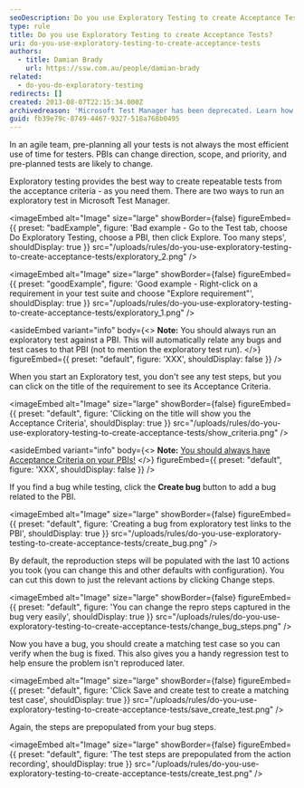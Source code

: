 ```yaml
---
seoDescription: Do you use Exploratory Testing to create Acceptance Tests? Learn how to run exploratory tests in Microsoft Test Manager and turn them into repeatable acceptance tests.
type: rule
title: Do you use Exploratory Testing to create Acceptance Tests?
uri: do-you-use-exploratory-testing-to-create-acceptance-tests
authors:
  - title: Damian Brady
    url: https://ssw.com.au/people/damian-brady
related:
  - do-you-do-exploratory-testing
redirects: []
created: 2013-08-07T22:15:34.000Z
archivedreason: 'Microsoft Test Manager has been deprecated. Learn how to use the "Test & Feedback" extension for exploratory testing: [https://www.ssw.com.au/rules/do-you-do-exploratory-testing](/rules/do-you-do-exploratory-testing)'
guid: fb39e79c-8749-4467-9327-518a768b0495
---
```


In an agile team, pre-planning all your tests is not always the most efficient use of time for testers. PBIs can change direction, scope, and priority, and pre-planned tests are likely to change.

Exploratory testing provides the best way to create repeatable tests from the acceptance criteria - as you need them.
There are two ways to run an exploratory test in Microsoft Test Manager.

<imageEmbed
  alt="Image"
  size="large"
  showBorder={false}
  figureEmbed={{
    preset: "badExample",
    figure: 'Bad example - Go to the Test tab, choose Do Exploratory Testing, choose a PBI, then click Explore. Too many steps',
    shouldDisplay: true
  }}
  src="/uploads/rules/do-you-use-exploratory-testing-to-create-acceptance-tests/exploratory_2.png"
/>

<imageEmbed
  alt="Image"
  size="large"
  showBorder={false}
  figureEmbed={{
    preset: "goodExample",
    figure: 'Good example - Right-click on a requirement in your test suite and choose "Explore requirement"',
    shouldDisplay: true
  }}
  src="/uploads/rules/do-you-use-exploratory-testing-to-create-acceptance-tests/exploratory_1.png"
/>

<asideEmbed
  variant="info"
  body={<>
    **Note:** You should always run an exploratory test against a PBI. This will automatically relate any bugs and test cases to that PBI (not to mention the exploratory test run).
  </>}
  figureEmbed={{
    preset: "default",
    figure: 'XXX',
    shouldDisplay: false
  }}
/>

When you start an Exploratory test, you don't see any test steps, but you can click on the title of the requirement to see its Acceptance Criteria.


<imageEmbed
  alt="Image"
  size="large"
  showBorder={false}
  figureEmbed={{
    preset: "default",
    figure: 'Clicking on the title will show you the Acceptance Criteria',
    shouldDisplay: true
  }}
  src="/uploads/rules/do-you-use-exploratory-testing-to-create-acceptance-tests/show_criteria.png"
/>

<asideEmbed
  variant="info"
  body={<>
    **Note:** [You should always have Acceptance Criteria on your PBIs!](/do-your-user-stories-include-acceptance-criteria-aka-never-assume-automatic-gold-plating)
  </>}
  figureEmbed={{
    preset: "default",
    figure: 'XXX',
    shouldDisplay: false
  }}
/>

If you find a bug while testing, click the **Create bug** button to add a bug related to the PBI.


<imageEmbed
  alt="Image"
  size="large"
  showBorder={false}
  figureEmbed={{
    preset: "default",
    figure: 'Creating a bug from exploratory test links to the PBI',
    shouldDisplay: true
  }}
  src="/uploads/rules/do-you-use-exploratory-testing-to-create-acceptance-tests/create_bug.png"
/>

By default, the reproduction steps will be populated with the last 10 actions you took (you can change this and other defaults with configuration). You can cut this down to just the relevant actions by clicking Change steps.


<imageEmbed
  alt="Image"
  size="large"
  showBorder={false}
  figureEmbed={{
    preset: "default",
    figure: 'You can change the repro steps captured in the bug very easily',
    shouldDisplay: true
  }}
  src="/uploads/rules/do-you-use-exploratory-testing-to-create-acceptance-tests/change_bug_steps.png"
/>

Now you have a bug, you should create a matching test case so you can verify when the bug is fixed. This also gives you a handy regression test to help ensure the problem isn't reproduced later.


<imageEmbed
  alt="Image"
  size="large"
  showBorder={false}
  figureEmbed={{
    preset: "default",
    figure: 'Click Save and create test to create a matching test case',
    shouldDisplay: true
  }}
  src="/uploads/rules/do-you-use-exploratory-testing-to-create-acceptance-tests/save_create_test.png"
/>

Again, the steps are prepopulated from your bug steps.


<imageEmbed
  alt="Image"
  size="large"
  showBorder={false}
  figureEmbed={{
    preset: "default",
    figure: 'The test steps are prepopulated from the action recording',
    shouldDisplay: true
  }}
  src="/uploads/rules/do-you-use-exploratory-testing-to-create-acceptance-tests/create_test.png"
/>